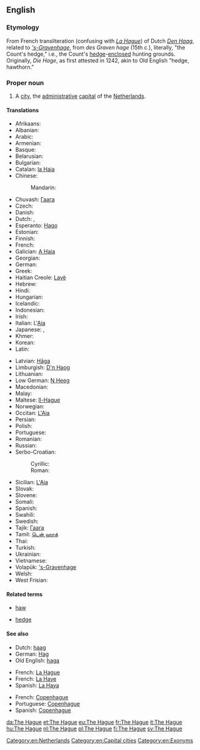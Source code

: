 {{also|hague}}
==English==
{{wikipedia}}
===Etymology===
From French transliteration (confusing with ''[[w:La Hague|La Hague]]'') of Dutch ''[[Den Haag]]'', related to '' [['s-Gravenhage]]'', from ''des Graven hage'' (15th c.), literally, "the Count's hedge," i.e., the Count's [[hedge]]-[[enclose]]d hunting grounds. Originally, ''Die Hage'', as first attested in 1242, akin to Old English ''{{term|haga||lang=ang}}'' "hedge, hawthorn."

===Proper noun===
{{wikipedia}}
{{en-proper noun}}

# A [[city]], the [[administrative]] [[capital]] of the [[The Netherlands|Netherlands]].

====Translations====
{{trans-top|Dutch city}}
* Afrikaans: {{t-|af|Den Haag}}
* Albanian: {{t-|sq|Haga}}
* Arabic: {{t-|ar|لاهاي|m|tr=lahaay}}
* Armenian: {{t-|hy|Հաագա|tr=Haaga}}
* Basque: {{t+|eu|Haga}}
* Belarusian: {{t-|be|Гаага|f|tr=Haáha}}
* Bulgarian: {{t+|bg|Хага|f|tr=Hága}}
* Catalan: [[la Haia]] {{f}}
* Chinese:
*: Mandarin: {{t|cmn|海牙|tr=Hǎiyá|sc=Hani}}
* Chuvash: [[Гаага]]
* Czech: {{t+|cs|Haag|m}}
* Danish: {{t-|da|Haag}}
* Dutch: {{t+|nl|Den Haag}}, {{t+|nl|'s-Gravenhage}}
* Esperanto: [[Hago]]
* Estonian: {{t+|et|Haag}}
* Finnish: {{t+|fi|Haag}}
* French: {{t+|fr|La Haye|f}}
* Galician: [[A Haia]] {{f}}
* Georgian: {{t-|ka|ჰააგა|tr=haaga|sc=Geor}}
* German: {{t+|de|Den Haag|m}}
* Greek: {{t+|el|Χάγη|f|tr=Cháyi}}
* Haitian Creole: [[Layè]]
* Hebrew: {{t-|he|האג|tr=hag}}
* Hindi: {{t-|hi|हेग|tr=hēg}}
* Hungarian: {{t+|hu|Hága}}
* Icelandic: {{t-|is|Haag}}
* Indonesian: {{t-|id|Den Haag}}
* Irish: {{t-|ga|Háig|f|alt=an Háig}}
* Italian: L'[[Aia]] {{f}}
* Japanese: {{t-|ja|ハーグ|tr=Hāgu}}, {{t-|ja|デン・ハーグ|tr=Den-Hāgu}}
* Khmer: {{t-|km|ទីក្រុង​ហេគ|tr=tii krong heek|sc=Khmr}}
* Korean: {{t-|ko|헤이그|tr=Heigeu|sc=Hang}}
* Latin: {{t-|la|Haga|f}}
{{trans-mid}}
* Latvian: [[Hāga]]
* Limburgish: [[D'n Haog]]
* Lithuanian: {{t-|lt|Haga}}
* Low German: [[N Heeg]]
* Macedonian: {{t-|mk|Хаг|m|tr=Hag}}
* Malay: {{t-|ms|Den Haag}}
* Maltese: [[Il-Hague]] {{m}}
* Norwegian: {{t-|no|Haag}}
* Occitan: [[L'Aia]] {{f}}
* Persian: {{t-|fa|لاهه}}
* Polish: {{t+|pl|Haga|f}}
* Portuguese: {{t-|pt|a Haia|f}}
* Romanian: {{t+|ro|Haga}}
* Russian: {{t-|ru|Гаага|f|tr=Gaága}}
* Serbo-Croatian:
*: Cyrillic: {{t-|sh|Ха̑г|m|sc=Cyrl}}
*: Roman: {{t-|sh|Hȃg|m}}
* Sicilian: [[L'Aia]] {{f}}
* Slovak: {{t-|sk|Haag|m}}
* Slovene: {{t+|sl|Haag|m}}
* Somali: {{t-|so|Den Haag}}
* Spanish: {{t+|es|La Haya|f}}
* Swahili: {{t-|sw|Den Haag}}
* Swedish: {{t+|sv|Haag}}
* Tajik: [[Гаага]]
* Tamil: [[டென் ஹாக்]]
* Thai: {{t-|th|เฮก|tr=hayg}}
* Turkish: {{t+|tr|Lahey}}
* Ukrainian: {{t-|uk|Гаага|f|tr=Haáha}}
* Vietnamese: {{t-|vi|Den Haag}}
* Volapük: [['s-Gravenhage]]
* Welsh: {{t-|cy|Den Haag}}
* West Frisian: {{t-|fy|De Haach}}
{{trans-bottom}}

====Related terms====
{{rel-top|Related terms}}
* [[haw]]
{{rel-mid}}
* [[hedge]] 
{{rel-bottom}}

====See also====
{{rel-top3|See also}}
* Dutch: [[haag]]
* German: [[Hag]]
* Old English: [[haga]]
{{rel-mid3}}
* French: [[La Hague]] 
* French: [[La Haye]]
* Spanish: [[La Haya]]
{{rel-mid3}}
* French: [[Copenhague]]
* Portuguese: [[Copenhague]]
* Spanish: [[Copenhague]]
{{rel-bottom}}

[[Category:en:Netherlands]]
[[Category:en:Capital cities]]
[[Category:en:Exonyms]]

[[da:The Hague]]
[[et:The Hague]]
[[eu:The Hague]]
[[fr:The Hague]]
[[it:The Hague]]
[[hu:The Hague]]
[[nl:The Hague]]
[[pl:The Hague]]
[[fi:The Hague]]
[[sv:The Hague]]